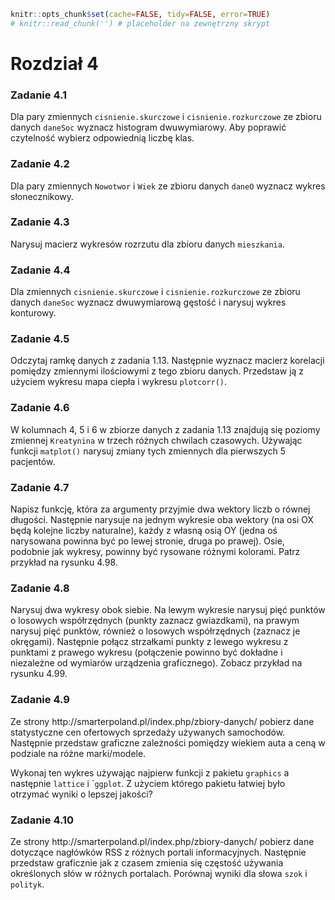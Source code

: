 ```r
knitr::opts_chunk$set(cache=FALSE, tidy=FALSE, error=TRUE)
# knitr::read_chunk('') # placeholder na zewnętrzny skrypt
```

Rozdział 4
========================================================

### Zadanie 4.1

Dla pary zmiennych `cisnienie.skurczowe` i `cisnienie.rozkurczowe` ze zbioru danych `daneSoc` wyznacz histogram dwuwymiarowy.
Aby poprawić czytelność wybierz odpowiednią liczbę klas.

### Zadanie 4.2

Dla pary zmiennych `Nowotwor` i `Wiek` ze zbioru danych `daneO` wyznacz wykres słonecznikowy.

### Zadanie 4.3

Narysuj macierz wykresów rozrzutu dla zbioru danych `mieszkania`.

### Zadanie 4.4

Dla zmiennych `cisnienie.skurczowe` i `cisnienie.rozkurczowe` ze zbioru danych `daneSoc` wyznacz dwuwymiarową gęstość 
i narysuj wykres konturowy.

### Zadanie 4.5

Odczytaj ramkę danych z zadania 1.13. Następnie wyznacz macierz korelacji pomiędzy zmiennymi ilościowymi z tego zbioru danych.
Przedstaw ją z użyciem wykresu mapa ciepła i wykresu `plotcorr()`.

### Zadanie 4.6

W kolumnach 4, 5 i 6 w zbiorze danych z zadania 1.13 znajdują się poziomy zmiennej `Kreatynina` w trzech różnych 
chwilach czasowych.  Używając funkcji `matplot()` narysuj zmiany tych zmiennych dla pierwszych 5 pacjentów.

### Zadanie 4.7

Napisz funkcję, która za argumenty przyjmie dwa wektory liczb o równej długości. Następnie narysuje na jednym wykresie oba 
wektory (na osi OX będą kolejne liczby naturalne), każdy z własną osią OY (jedna oś narysowana powinna być po lewej stronie, 
druga po prawej). Osie, podobnie jak wykresy, powinny być rysowane różnymi kolorami. Patrz przykład na rysunku 4.98.

### Zadanie 4.8

Narysuj dwa wykresy obok siebie. Na lewym wykresie narysuj pięć punktów o losowych współrzędnych (punkty zaznacz gwiazdkami), 
na prawym narysuj pięć punktów, również o losowych współrzędnych (zaznacz je okręgami). Następnie połącz strzałkami punkty z 
lewego wykresu z punktami z prawego wykresu (połączenie powinno być dokładne i niezależne od wymiarów urządzenia graficznego). 
Zobacz przykład na rysunku 4.99.

### Zadanie 4.9

Ze strony http://smarterpoland.pl/index.php/zbiory-danych/ pobierz dane statystyczne cen ofertowych sprzedaży używanych
samochodów. Następnie przedstaw graficzne zależności pomiędzy wiekiem auta a ceną w podziale na różne marki/modele.

Wykonaj ten wykres używając najpierw funkcji z pakietu `graphics` a następnie `lattice` i ``ggplot`. Z użyciem którego pakietu
łatwiej było otrzymać wyniki o lepszej jakości?

### Zadanie 4.10

Ze strony http://smarterpoland.pl/index.php/zbiory-danych/ pobierz dane dotyczące nagłówków RSS z różnych portali 
informacyjnych. Następnie przedstaw graficznie jak z czasem zmienia się częstość używania określonych słów w różnych portalach.
Porównaj wyniki dla słowa `szok` i `polityk`.